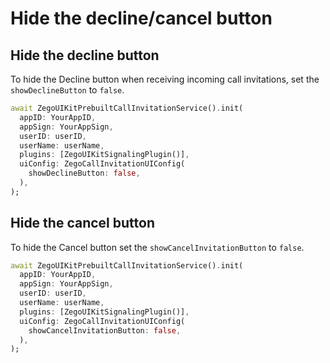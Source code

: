 # Hide the decline/cancel button

## Hide the decline button


To hide the Decline button when receiving incoming call invitations, set the `showDeclineButton` to `false`.

```dart {8}
await ZegoUIKitPrebuiltCallInvitationService().init(
  appID: YourAppID,
  appSign: YourAppSign,
  userID: userID,
  userName: userName,
  plugins: [ZegoUIKitSignalingPlugin()],
  uiConfig: ZegoCallInvitationUIConfig(
    showDeclineButton: false,
  ),
);
```

## Hide the cancel button


To hide the Cancel button set the `showCancelInvitationButton` to `false`.

```dart {8}
await ZegoUIKitPrebuiltCallInvitationService().init(
  appID: YourAppID,
  appSign: YourAppSign,
  userID: userID,
  userName: userName,
  plugins: [ZegoUIKitSignalingPlugin()],
  uiConfig: ZegoCallInvitationUIConfig(
    showCancelInvitationButton: false,
  ),
);
```




